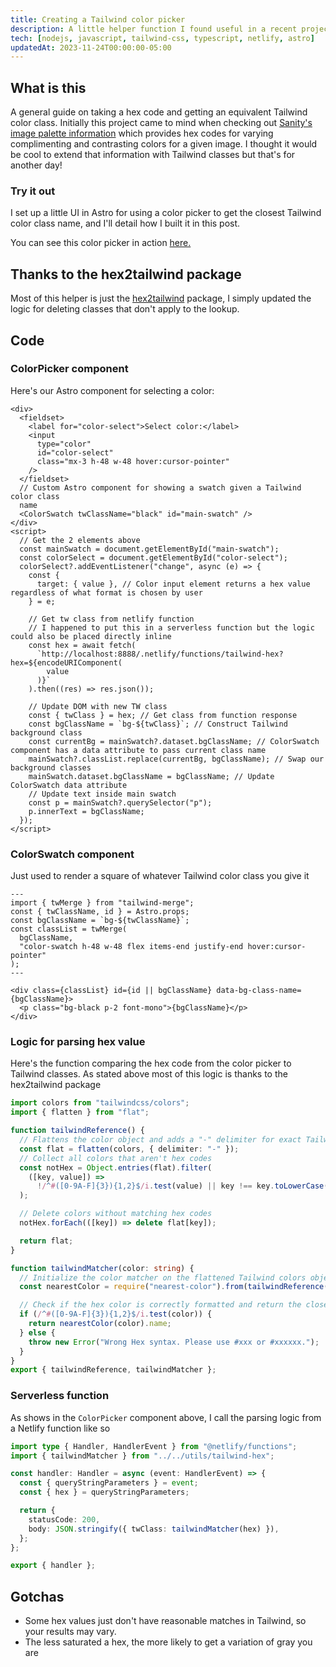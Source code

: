```yaml
---
title: Creating a Tailwind color picker
description: A little helper function I found useful in a recent project that allows you to get the Tailwind color closest to a given CSS color value.
tech: [nodejs, javascript, tailwind-css, typescript, netlify, astro]
updatedAt: 2023-11-24T00:00:00-05:00
---
```



## What is this

A general guide on taking a hex code and getting an equivalent Tailwind color class. Initially this project came to mind when checking out [Sanity's image palette information](https://www.sanity.io/docs/image-metadata#5bb0c7e96f42) which provides hex codes for varying complimenting and contrasting colors for a given image. I thought it would be cool to extend that information with Tailwind classes but that's for another day!

### Try it out

I set up a little UI in Astro for using a color picker to get the closest Tailwind color class name, and I'll detail how I built it in this post.

You can see this color picker in action [here.](/tailwind-color-picker)

<HexTailwind />

## Thanks to the hex2tailwind package

Most of this helper is just the [hex2tailwind](https://www.npmjs.com/package/hex2tailwind) package, I simply updated the logic for deleting classes that don't apply to the lookup.

## Code

### ColorPicker component

Here's our Astro component for selecting a color:

```astro
<div>
  <fieldset>
    <label for="color-select">Select color:</label>
    <input
      type="color"
      id="color-select"
      class="mx-3 h-48 w-48 hover:cursor-pointer"
    />
  </fieldset>
  // Custom Astro component for showing a swatch given a Tailwind color class
  name
  <ColorSwatch twClassName="black" id="main-swatch" />
</div>
<script>
  // Get the 2 elements above
  const mainSwatch = document.getElementById("main-swatch");
  const colorSelect = document.getElementById("color-select");
  colorSelect?.addEventListener("change", async (e) => {
    const {
      target: { value }, // Color input element returns a hex value regardless of what format is chosen by user
    } = e;

    // Get tw class from netlify function
    // I happened to put this in a serverless function but the logic could also be placed directly inline
    const hex = await fetch(
      `http://localhost:8888/.netlify/functions/tailwind-hex?hex=${encodeURIComponent(
        value
      )}`
    ).then((res) => res.json());

    // Update DOM with new TW class
    const { twClass } = hex; // Get class from function response
    const bgClassName = `bg-${twClass}`; // Construct Tailwind background class
    const currentBg = mainSwatch?.dataset.bgClassName; // ColorSwatch component has a data attribute to pass current class name
    mainSwatch?.classList.replace(currentBg, bgClassName); // Swap our background classes
    mainSwatch.dataset.bgClassName = bgClassName; // Update ColorSwatch data attribute
    // Update text inside main swatch
    const p = mainSwatch?.querySelector("p");
    p.innerText = bgClassName;
  });
</script>
```

### ColorSwatch component

Just used to render a square of whatever Tailwind color class you give it

```astro
---
import { twMerge } from "tailwind-merge";
const { twClassName, id } = Astro.props;
const bgClassName = `bg-${twClassName}`;
const classList = twMerge(
  bgClassName,
  "color-swatch h-48 w-48 flex items-end justify-end hover:cursor-pointer"
);
---

<div class={classList} id={id || bgClassName} data-bg-class-name={bgClassName}>
  <p class="bg-black p-2 font-mono">{bgClassName}</p>
</div>
```

### Logic for parsing hex value

Here's the function comparing the hex code from the color picker to Tailwind classes. As stated above most of this logic is thanks to the hex2tailwind package

```typescript
import colors from "tailwindcss/colors";
import { flatten } from "flat";

function tailwindReference() {
  // Flattens the color object and adds a "-" delimiter for exact TailwindCSS match
  const flat = flatten(colors, { delimiter: "-" });
  // Collect all colors that aren't hex codes
  const notHex = Object.entries(flat).filter(
    ([key, value]) =>
      !/^#([0-9A-F]{3}){1,2}$/i.test(value) || key !== key.toLowerCase()
  );

  // Delete colors without matching hex codes
  notHex.forEach(([key]) => delete flat[key]);

  return flat;
}

function tailwindMatcher(color: string) {
  // Initialize the color matcher on the flattened Tailwind colors object
  const nearestColor = require("nearest-color").from(tailwindReference());

  // Check if the hex color is correctly formatted and return the closest match, otherwise throw an error.
  if (/^#([0-9A-F]{3}){1,2}$/i.test(color)) {
    return nearestColor(color).name;
  } else {
    throw new Error("Wrong Hex syntax. Please use #xxx or #xxxxxx.");
  }
}
export { tailwindReference, tailwindMatcher };
```

### Serverless function

As shows in the `ColorPicker` component above, I call the parsing logic from a Netlify function like so

```typescript
import type { Handler, HandlerEvent } from "@netlify/functions";
import { tailwindMatcher } from "../../utils/tailwind-hex";

const handler: Handler = async (event: HandlerEvent) => {
  const { queryStringParameters } = event;
  const { hex } = queryStringParameters;

  return {
    statusCode: 200,
    body: JSON.stringify({ twClass: tailwindMatcher(hex) }),
  };
};

export { handler };
```

## Gotchas

- Some hex values just don't have reasonable matches in Tailwind, so your results may vary.
- The less saturated a hex, the more likely to get a variation of gray you are
